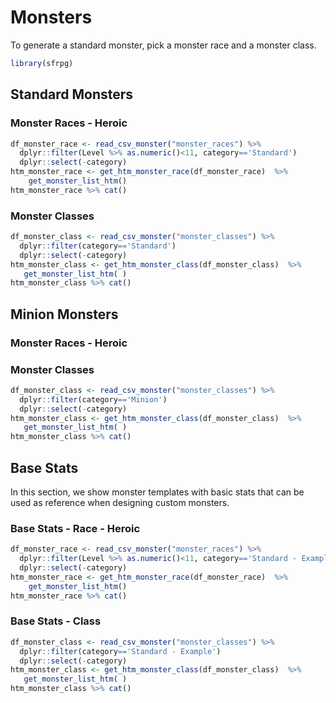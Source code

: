 # Monsters

To generate a standard monster, pick a monster race and a monster class.

```r
library(sfrpg)
```

## Standard Monsters


### Monster Races - Heroic
```r
df_monster_race <- read_csv_monster("monster_races") %>%
  dplyr::filter(Level %>% as.numeric()<11, category=='Standard') 
  dplyr::select(-category)
htm_monster_race <- get_htm_monster_race(df_monster_race)  %>% 
    get_monster_list_htm()
htm_monster_race %>% cat()
```

### Monster Classes

```r
df_monster_class <- read_csv_monster("monster_classes") %>%
  dplyr::filter(category=='Standard') 
  dplyr::select(-category)
htm_monster_class <- get_htm_monster_class(df_monster_class)  %>%
   get_monster_list_htm( ) 
htm_monster_class %>% cat()
```

## Minion Monsters

### Monster Races - Heroic


### Monster Classes

```r
df_monster_class <- read_csv_monster("monster_classes") %>%
  dplyr::filter(category=='Minion') 
  dplyr::select(-category)
htm_monster_class <- get_htm_monster_class(df_monster_class)  %>%
   get_monster_list_htm( ) 
htm_monster_class %>% cat()
```

## Base Stats

In this section, we show monster templates with basic stats that can be used
as reference when designing custom monsters.

### Base Stats - Race - Heroic
```r
df_monster_race <- read_csv_monster("monster_races") %>%
  dplyr::filter(Level %>% as.numeric()<11, category=='Standard - Example') 
  dplyr::select(-category)
htm_monster_race <- get_htm_monster_race(df_monster_race)  %>% 
    get_monster_list_htm()
htm_monster_race %>% cat()
```

### Base Stats - Class

```r
df_monster_class <- read_csv_monster("monster_classes") %>%
  dplyr::filter(category=='Standard - Example') 
  dplyr::select(-category)
htm_monster_class <- get_htm_monster_class(df_monster_class)  %>%
   get_monster_list_htm( ) 
htm_monster_class %>% cat()
```